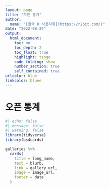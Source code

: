 ```yaml
---
layout: page
title: "오픈 통계"
author:
  name: "[한국 R 사용자회](https://r2bit.com/)"
date: "2022-08-24"
output:
  html_document: 
    toc: no
    toc_depth: 2
    toc_float: true
    highlight: tango
    code_folding: show
    number_section: true
    self_contained: true
urlcolor: blue
linkcolor: bluee
---
```


# 오픈 통계

```r
#| echo: false
#| message: false
#| warning: false
library(tidyverse)
library(bs4cards)

galleries %>% 
  cards(
    title = long_name,
    text = blurb,
    link = gallery_url,
    image = image_url,
    footer = date
  )
```